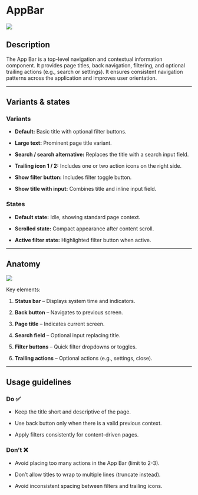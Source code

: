 # AppBar

![](/img/99shots_so.png)

## Description

The App Bar is a top-level navigation and contextual information component. It provides page titles, back navigation, filtering, and optional trailing actions (e.g., search or settings). It ensures consistent navigation patterns across the application and improves user orientation.

***

## Variants & states

### Variants

- **Default:** Basic title with optional filter buttons.

- **Large text:** Prominent page title variant.

- **Search / search alternative:** Replaces the title with a search input field.

- **Trailing icon 1 / 2:** Includes one or two action icons on the right side.

- **Show filter button:** Includes filter toggle button.

- **Show title with input:** Combines title and inline input field.

### States

- **Default state:** Idle, showing standard page context.

- **Scrolled state:** Compact appearance after content scroll.

- **Active filter state:** Highlighted filter button when active.

***

## Anatomy

![](/img/app_anatomy.png)

Key elements:

1. **Status bar** – Displays system time and indicators.

2. **Back button** – Navigates to previous screen.

3. **Page title** – Indicates current screen.

4. **Search field** – Optional input replacing title.

5. **Filter buttons** – Quick filter dropdowns or toggles.

6. **Trailing actions** – Optional actions (e.g., settings, close).

***

## Usage guidelines

### Do ✅

- Keep the title short and descriptive of the page.

- Use back button only when there is a valid previous context.

- Apply filters consistently for content-driven pages.

### Don’t ❌

- Avoid placing too many actions in the App Bar (limit to 2-3).

- Don’t allow titles to wrap to multiple lines (truncate instead).

- Avoid inconsistent spacing between filters and trailing icons.

